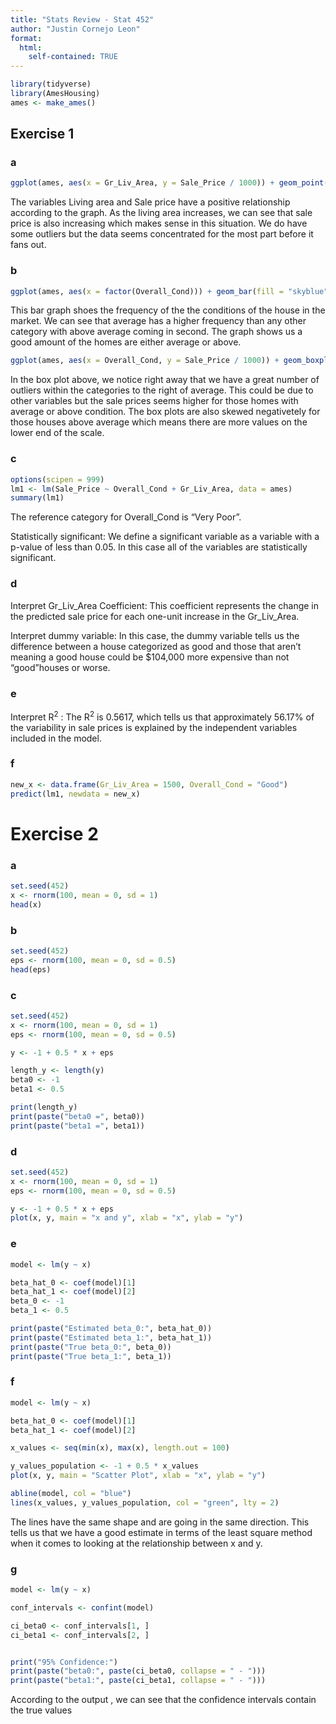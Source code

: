 ```yaml
---
title: "Stats Review - Stat 452"
author: "Justin Cornejo Leon"
format: 
  html:
    self-contained: TRUE
---
```


```r
library(tidyverse)
library(AmesHousing)
ames <- make_ames()
```

## Exercise 1

### a

```r
ggplot(ames, aes(x = Gr_Liv_Area, y = Sale_Price / 1000)) + geom_point(size = 0.5) + labs(x = "Living area", y = "Sale Price")
```

The variables Living area and Sale price have a positive relationship according to the graph. As the living area increases, we can see that sale price is also increasing which makes sense in this situation. We do have some outliers but the data seems concentrated for the most part before it fans out.

### b

```r
ggplot(ames, aes(x = factor(Overall_Cond))) + geom_bar(fill = "skyblue") +  xlab("Overall Condition") +  ylab("Frequency") + ggtitle("Distribution of Overall Condition") + theme(axis.text.x = element_text(angle = 45, hjust = 1))
```

This bar graph shoes the frequency of the the conditions of the house in the market. We can see that average has a higher frequency than any other category with above average coming in second. The graph shows us a good amount of the homes are either average or above.

```r
ggplot(ames, aes(x = Overall_Cond, y = Sale_Price / 1000)) + geom_boxplot() + xlab("Overall Condition") + ylab("Sale Price (thousands)") + theme(axis.text.x = element_text(angle = 45, hjust = 1))


```

In the box plot above, we notice right away that we have a great number of outliers within the categories to the right of average. This could be due to other variables but the sale prices seems higher for those homes with average or above condition. The box plots are also skewed negativetely for those houses above average which means there are more values on the lower end of the scale.

### c

```r
options(scipen = 999)
lm1 <- lm(Sale_Price ~ Overall_Cond + Gr_Liv_Area, data = ames)
summary(lm1)

```

The reference category for Overall_Cond is "Very Poor".

Statistically significant: We define a significant variable as a variable with a p-value of less than 0.05. In this case all of the variables are statistically significant.

### d

Interpret Gr_Liv_Area Coefficient: This coefficient represents the change in the predicted sale price for each one-unit increase in the Gr_Liv_Area.

Interpret dummy variable: In this case, the dummy variable tells us the difference between a house categorized as good and those that aren't meaning a good house could be \$104,000 more expensive than not "good "houses or worse.

### e

Interpret R^2^ : The R^2^ is 0.5617, which tells us that approximately 56.17% of the variability in sale prices is explained by the independent variables included in the model.

### f

```r

new_x <- data.frame(Gr_Liv_Area = 1500, Overall_Cond = "Good")
predict(lm1, newdata = new_x)
```

# Exercise 2

### a

```r
set.seed(452)
x <- rnorm(100, mean = 0, sd = 1)
head(x)

```

### b

```r
set.seed(452)
eps <- rnorm(100, mean = 0, sd = 0.5)
head(eps)
```

### c

```r
set.seed(452)
x <- rnorm(100, mean = 0, sd = 1)
eps <- rnorm(100, mean = 0, sd = 0.5)

y <- -1 + 0.5 * x + eps

length_y <- length(y)
beta0 <- -1
beta1 <- 0.5

print(length_y)
print(paste("beta0 =", beta0))
print(paste("beta1 =", beta1))
```

### d

```r
set.seed(452)
x <- rnorm(100, mean = 0, sd = 1)
eps <- rnorm(100, mean = 0, sd = 0.5)

y <- -1 + 0.5 * x + eps
plot(x, y, main = "x and y", xlab = "x", ylab = "y")

```

### e

```r
model <- lm(y ~ x)

beta_hat_0 <- coef(model)[1]
beta_hat_1 <- coef(model)[2]
beta_0 <- -1
beta_1 <- 0.5

print(paste("Estimated beta_0:", beta_hat_0))
print(paste("Estimated beta_1:", beta_hat_1))
print(paste("True beta_0:", beta_0))
print(paste("True beta_1:", beta_1))
```

### f

```r
model <- lm(y ~ x)

beta_hat_0 <- coef(model)[1]  
beta_hat_1 <- coef(model)[2]  

x_values <- seq(min(x), max(x), length.out = 100)

y_values_population <- -1 + 0.5 * x_values
plot(x, y, main = "Scatter Plot", xlab = "x", ylab = "y")

abline(model, col = "blue")
lines(x_values, y_values_population, col = "green", lty = 2)

```

The lines have the same shape and are going in the same direction. This tells us that we have a good estimate in terms of the least square method when it comes to looking at the relationship between x and y.

### g

```r
model <- lm(y ~ x)

conf_intervals <- confint(model)

ci_beta0 <- conf_intervals[1, ]
ci_beta1 <- conf_intervals[2, ]


print("95% Confidence:")
print(paste("beta0:", paste(ci_beta0, collapse = " - ")))
print(paste("beta1:", paste(ci_beta1, collapse = " - ")))
```

According to the output , we can see that the confidence intervals contain the true values
